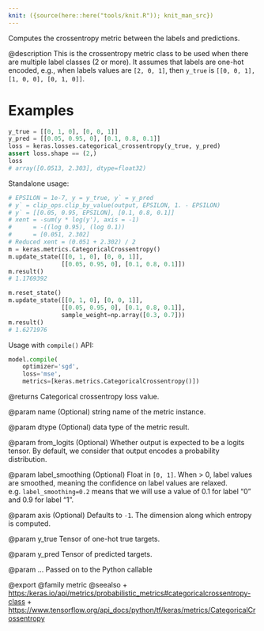 ```yaml
---
knit: ({source(here::here("tools/knit.R")); knit_man_src})
---
```

Computes the crossentropy metric between the labels and predictions.

@description
This is the crossentropy metric class to be used when there are multiple
label classes (2 or more). It assumes that labels are one-hot encoded,
e.g., when labels values are `[2, 0, 1]`, then
`y_true` is `[[0, 0, 1], [1, 0, 0], [0, 1, 0]]`.

# Examples
```python
y_true = [[0, 1, 0], [0, 0, 1]]
y_pred = [[0.05, 0.95, 0], [0.1, 0.8, 0.1]]
loss = keras.losses.categorical_crossentropy(y_true, y_pred)
assert loss.shape == (2,)
loss
# array([0.0513, 2.303], dtype=float32)
```
Standalone usage:

```python
# EPSILON = 1e-7, y = y_true, y` = y_pred
# y` = clip_ops.clip_by_value(output, EPSILON, 1. - EPSILON)
# y` = [[0.05, 0.95, EPSILON], [0.1, 0.8, 0.1]]
# xent = -sum(y * log(y'), axis = -1)
#      = -((log 0.95), (log 0.1))
#      = [0.051, 2.302]
# Reduced xent = (0.051 + 2.302) / 2
m = keras.metrics.CategoricalCrossentropy()
m.update_state([[0, 1, 0], [0, 0, 1]],
               [[0.05, 0.95, 0], [0.1, 0.8, 0.1]])
m.result()
# 1.1769392
```

```python
m.reset_state()
m.update_state([[0, 1, 0], [0, 0, 1]],
               [[0.05, 0.95, 0], [0.1, 0.8, 0.1]],
               sample_weight=np.array([0.3, 0.7]))
m.result()
# 1.6271976
```

Usage with `compile()` API:

```python
model.compile(
    optimizer='sgd',
    loss='mse',
    metrics=[keras.metrics.CategoricalCrossentropy()])
```

@returns
Categorical crossentropy loss value.

@param name
(Optional) string name of the metric instance.

@param dtype
(Optional) data type of the metric result.

@param from_logits
(Optional) Whether output is expected to be
a logits tensor. By default, we consider that output
encodes a probability distribution.

@param label_smoothing
(Optional) Float in `[0, 1]`.
When > 0, label values are smoothed, meaning the confidence
on label values are relaxed. e.g. `label_smoothing=0.2` means
that we will use a value of 0.1 for label
"0" and 0.9 for label "1".

@param axis
(Optional) Defaults to `-1`.
The dimension along which entropy is computed.

@param y_true
Tensor of one-hot true targets.

@param y_pred
Tensor of predicted targets.

@param ...
Passed on to the Python callable

@export
@family metric
@seealso
+ <https:/keras.io/api/metrics/probabilistic_metrics#categoricalcrossentropy-class>
+ <https://www.tensorflow.org/api_docs/python/tf/keras/metrics/CategoricalCrossentropy>
